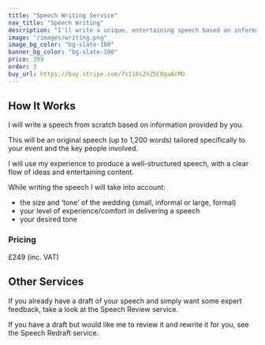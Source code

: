 ```yaml
---
title: "Speech Writing Service"
nav_title: "Speech Writing"
description: "I'll write a unique, entertaining speech based on information provided by you that's fun and easy to deliver."
image: "/images/writing.png"
image_bg_color: "bg-slate-100"
banner_bg_color: "bg-slate-100"
price: 399
order: 3
buy_url: https://buy.stripe.com/7sI16s2hZ5C0gaAcMO
---
```

## How It Works

I will write a speech from scratch based on information provided by you.

This will be an original speech (up to 1,200 words) tailored specifically to your event and the key people involved.

I will use my experience to produce a well-structured speech, with a clear flow of ideas and entertaining content.

While writing the speech I will take into account:
- the size and ‘tone’ of the wedding (small, informal or large, formal)
- your level of experience/comfort in delivering a speech
- your desired tone

### Pricing

£249 (inc. VAT)

## Other Services

If you already have a draft of your speech and simply want some expert feedback, take a look at the Speech Review service.

If you have a draft but would like me to review it and rewrite it for you, see the Speech Redraft service.